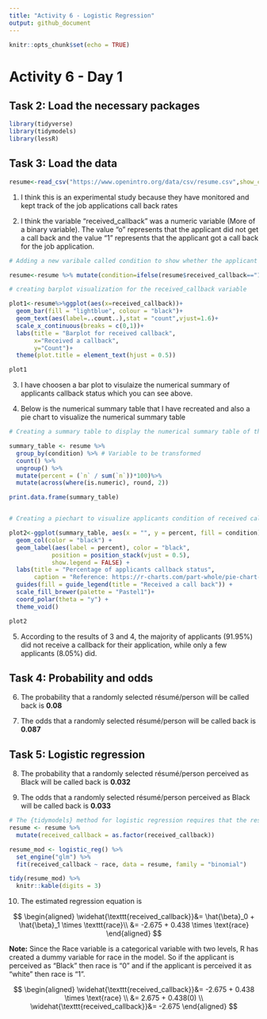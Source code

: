 ```yaml
---
title: "Activity 6 - Logistic Regression"
output: github_document
---
```


```r
knitr::opts_chunk$set(echo = TRUE)
```

# Activity 6 - Day 1

## Task 2: Load the necessary packages

```r
library(tidyverse)
library(tidymodels) 
library(lessR)
```

## Task 3: Load the data

```r
resume<-read_csv("https://www.openintro.org/data/csv/resume.csv",show_col_types = FALSE)
```

1) I think this is an experimental study because they have monitored and kept track of the job applications
call back rates

2) I think the variable "received_callback" was a numeric variable (More of a binary variable). The value "o" represents that the applicant did not get a call back and the value "1" represents that the applicant got a call back for the job application.



```r
# Adding a new varibale called condition to show whether the applicant received a call back

resume<-resume %>% mutate(condition=ifelse(resume$received_callback=="1","Yes","No"))

```


```r
# creating barplot visualization for the received_callback variable

plot1<-resume%>%ggplot(aes(x=received_callback))+
  geom_bar(fill = "lightblue", colour = "black")+
  geom_text(aes(label=..count..),stat = "count",vjust=1.6)+
  scale_x_continuous(breaks = c(0,1))+
  labs(title = "Barplot for received callback",
       x="Received a callback",
       y="Count")+
  theme(plot.title = element_text(hjust = 0.5))

plot1


```

3) I have choosen a bar plot to visulaize the numerical summary of applicants callback status which you can see above.

4) Below is the numerical summary table that I have recreated and also a pie chart to visualize the numerical summary table

```r
# Creating a summary table to display the numerical summary table of the applicants callback status

summary_table <- resume %>% 
  group_by(condition) %>% # Variable to be transformed
  count() %>% 
  ungroup() %>% 
  mutate(percent = (`n` / sum(`n`))*100)%>%
  mutate(across(where(is.numeric), round, 2))

print.data.frame(summary_table)


# Creating a piechart to visualize applicants condition of received callback

plot2<-ggplot(summary_table, aes(x = "", y = percent, fill = condition)) +
  geom_col(color = "black") +
  geom_label(aes(label = percent), color = "black",
            position = position_stack(vjust = 0.5),
            show.legend = FALSE) +
  labs(title = "Percentage of applicants callback status",
       caption = "Reference: https://r-charts.com/part-whole/pie-chart-percentages-ggplot2/")+
  guides(fill = guide_legend(title = "Received a call back")) +
  scale_fill_brewer(palette = "Pastel1")+
  coord_polar(theta = "y") + 
  theme_void()

plot2


```


5) According to the results of 3 and 4, the majority of applicants (91.95%) did not receive a callback for their application, while only a few applicants (8.05%) did.

## Task 4: Probability and odds

6) The probability that a randomly selected résumé/person will be called back is **0.08**

7) The odds that a randomly selected résumé/person will be called back is **0.087**

## Task 5: Logistic regression

8) The probability that a randomly selected résumé/person perceived as Black will be called back is **0.032**

9) The odds that a randomly selected résumé/person perceived as Black will be called back is **0.033**


```r
# The {tidymodels} method for logistic regression requires that the response be a factor variable
resume <- resume %>% 
  mutate(received_callback = as.factor(received_callback))

resume_mod <- logistic_reg() %>%
  set_engine("glm") %>%
  fit(received_callback ~ race, data = resume, family = "binomial")

tidy(resume_mod) %>% 
  knitr::kable(digits = 3)
```




10) The estimated regression equation is 

$$
 \begin{aligned}
\widehat{\texttt{received_callback}}&= \hat{\beta}_0 + \hat{\beta}_1 \times \texttt{race}\\
&= -2.675 + 0.438	\times \text{race}
\end{aligned}
$$

**Note:** Since the Race variable is a categorical variable with two levels, R has created a dummy variable for race in the model. So if the applicant is perceived as "Black" then race is "0" and if the applicant is perceived it as "white" then race is "1".



$$
 \begin{aligned}
\widehat{\texttt{received_callback}}&= -2.675 + 0.438	\times \text{race} \\
&= 2.675 + 0.438(0) \\
\widehat{\texttt{received_callback}}&= -2.675
\end{aligned}
$$




